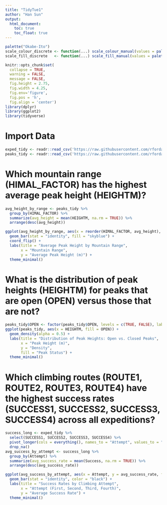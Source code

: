 ```yaml
---
title: "TidyTue1"
author: "Han Sun"
output: 
  html_document:
    toc: true
    toc_float: true
---
```


```r
palette("Okabe-Ito")
scale_colour_discrete <- function(...) scale_colour_manual(values = palette())
scale_fill_discrete   <- function(...) scale_fill_manual(values = palette())

knitr::opts_chunk$set(
  collapse = TRUE, 
  warning = FALSE,
  message = FALSE,
  fig.height = 2.75, 
  fig.width = 4.25,
  fig.env='figure',
  fig.pos = 'h',
  fig.align = 'center')
library(dplyr)
library(ggplot2)
library(tidyverse)
```

# Import Data
```r
exped_tidy <- readr::read_csv('https://raw.githubusercontent.com/rfordatascience/tidytuesday/main/data/2025/2025-01-21/exped_tidy.csv')
peaks_tidy <- readr::read_csv('https://raw.githubusercontent.com/rfordatascience/tidytuesday/main/data/2025/2025-01-21/peaks_tidy.csv')
```

# Which mountain range (HIMAL_FACTOR) has the highest average peak height (HEIGHTM)?

```r
avg_height_by_range <- peaks_tidy %>%
  group_by(HIMAL_FACTOR) %>%
  summarize(avg_height = mean(HEIGHTM, na.rm = TRUE)) %>%
  arrange(desc(avg_height))
```

```r
ggplot(avg_height_by_range, aes(x = reorder(HIMAL_FACTOR, avg_height), y = avg_height)) +
  geom_bar(stat = "identity", fill = "skyblue") +
  coord_flip() +
  labs(title = "Average Peak Height by Mountain Range",
       x = "Mountain Range",
       y = "Average Peak Height (m)") +
  theme_minimal()
```



# What is the distribution of peak heights (HEIGHTM) for peaks that are open (OPEN) versus those that are not?



```r
peaks_tidy$OPEN <- factor(peaks_tidy$OPEN, levels = c(TRUE, FALSE), labels = c("Open", "Closed"))
ggplot(peaks_tidy, aes(x = HEIGHTM, fill = OPEN)) +
  geom_density(alpha = 0.5) +
  labs(title = "Distribution of Peak Heights: Open vs. Closed Peaks",
       x = "Peak Height (m)",
       y = "Density",
       fill = "Peak Status") +
  theme_minimal()
```



# Which climbing routes (ROUTE1, ROUTE2, ROUTE3, ROUTE4) have the highest success rates (SUCCESS1, SUCCESS2, SUCCESS3, SUCCESS4) across all expeditions?

```r
success_long <- exped_tidy %>%
  select(SUCCESS1, SUCCESS2, SUCCESS3, SUCCESS4) %>%
  pivot_longer(cols = everything(), names_to = "Attempt", values_to = "Success") %>%
  drop_na()
avg_success_by_attempt <- success_long %>%
  group_by(Attempt) %>%
  summarize(avg_success_rate = mean(Success, na.rm = TRUE)) %>%
  arrange(desc(avg_success_rate))
```

```r
ggplot(avg_success_by_attempt, aes(x = Attempt, y = avg_success_rate, fill = Attempt)) +
  geom_bar(stat = "identity", color = "black") +
  labs(title = "Success Rates by Climbing Attempt",
       x = "Attempt (First, Second, Third, Fourth)",
       y = "Average Success Rate") +
  theme_minimal()
```


#







